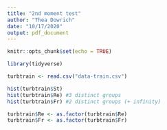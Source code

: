 ```yaml
---
title: "2nd moment test"
author: "Thea Dowrich"
date: "10/17/2020"
output: pdf_document
---
```


```r
knitr::opts_chunk$set(echo = TRUE)
```

```r
library(tidyverse)
```

```r
turbtrain <- read.csv("data-train.csv")
```

```r
hist(turbtrain$St)
hist(turbtrain$Re) #3 distinct groups
hist(turbtrain$Fr) #2 distinct groups (+ infinity)
```

```r
turbtrain$Re <- as.factor(turbtrain$Re)
turbtrain$Fr <- as.factor(turbtrain$Fr)
```

